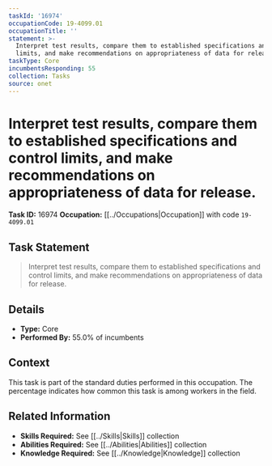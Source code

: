 ```yaml
---
taskId: '16974'
occupationCode: 19-4099.01
occupationTitle: ''
statement: >-
  Interpret test results, compare them to established specifications and control
  limits, and make recommendations on appropriateness of data for release.
taskType: Core
incumbentsResponding: 55
collection: Tasks
source: onet
---
```

# Interpret test results, compare them to established specifications and control limits, and make recommendations on appropriateness of data for release.

**Task ID:** 16974
**Occupation:** [[../Occupations|Occupation]] with code `19-4099.01`

## Task Statement

> Interpret test results, compare them to established specifications and control limits, and make recommendations on appropriateness of data for release.

## Details

- **Type:** Core
- **Performed By:** 55.0% of incumbents

## Context

This task is part of the standard duties performed in this occupation. The percentage indicates how common this task is among workers in the field.

## Related Information

- **Skills Required:** See [[../Skills|Skills]] collection
- **Abilities Required:** See [[../Abilities|Abilities]] collection
- **Knowledge Required:** See [[../Knowledge|Knowledge]] collection
